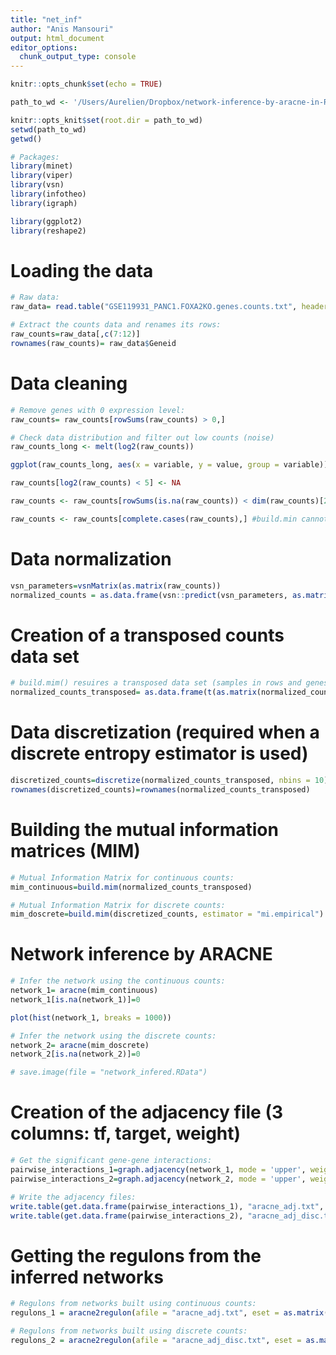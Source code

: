 ```yaml
---
title: "net_inf"
author: "Anis Mansouri"
output: html_document
editor_options: 
  chunk_output_type: console
---
```


```r
knitr::opts_chunk$set(echo = TRUE)

path_to_wd <- '/Users/Aurelien/Dropbox/network-inference-by-aracne-in-R/'

knitr::opts_knit$set(root.dir = path_to_wd)
setwd(path_to_wd)
getwd()
```

```r
# Packages:
library(minet)
library(viper)
library(vsn)
library(infotheo)
library(igraph)

library(ggplot2)
library(reshape2)
```

# Loading the data

```r
# Raw data:
raw_data= read.table("GSE119931_PANC1.FOXA2KO.genes.counts.txt", header = TRUE)

# Extract the counts data and renames its rows:
raw_counts=raw_data[,c(7:12)]
rownames(raw_counts)= raw_data$Geneid
```

# Data cleaning

```r
# Remove genes with 0 expression level:
raw_counts= raw_counts[rowSums(raw_counts) > 0,]
```

```r
# Check data distribution and filter out low counts (noise)
raw_counts_long <- melt(log2(raw_counts))

ggplot(raw_counts_long, aes(x = variable, y = value, group = variable)) + geom_violin() 

raw_counts[log2(raw_counts) < 5] <- NA

raw_counts <- raw_counts[rowSums(is.na(raw_counts)) < dim(raw_counts)[2],]

raw_counts <- raw_counts[complete.cases(raw_counts),] #build.min cannot handle NA values
```


# Data normalization

```r
vsn_parameters=vsnMatrix(as.matrix(raw_counts))
normalized_counts = as.data.frame(vsn::predict(vsn_parameters, as.matrix(raw_counts)))
```

# Creation of a transposed counts data set

```r
# build.mim() resuires a transposed data set (samples in rows and genes in columns):
normalized_counts_transposed= as.data.frame(t(as.matrix(normalized_counts)))
```

# Data discretization (required when a discrete entropy estimator is used)

```r
discretized_counts=discretize(normalized_counts_transposed, nbins = 10)
rownames(discretized_counts)=rownames(normalized_counts_transposed)
```

# Building the mutual information matrices (MIM)

```r
# Mutual Information Matrix for continuous counts:
mim_continuous=build.mim(normalized_counts_transposed)

# Mutual Information Matrix for discrete counts:
mim_doscrete=build.mim(discretized_counts, estimator = "mi.empirical")  
```

# Network inference by ARACNE

```r
# Infer the network using the continuous counts:
network_1= aracne(mim_continuous)
network_1[is.na(network_1)]=0

plot(hist(network_1, breaks = 1000))

# Infer the network using the discrete counts:
network_2= aracne(mim_doscrete)
network_2[is.na(network_2)]=0

# save.image(file = "network_infered.RData")
```

# Creation of the adjacency file (3 columns: tf, target, weight)

```r
# Get the significant gene-gene interactions:
pairwise_interactions_1=graph.adjacency(network_1, mode = 'upper', weighted = TRUE)
pairwise_interactions_2=graph.adjacency(network_2, mode = 'upper', weighted = TRUE)

# Write the adjacency files:
write.table(get.data.frame(pairwise_interactions_1), "aracne_adj.txt", sep = "\t", quote = FALSE, row.names = FALSE, col.names = FALSE)
write.table(get.data.frame(pairwise_interactions_2), "aracne_adj_disc.txt", sep = "\t", quote = FALSE, row.names = FALSE, col.names = FALSE)
```

# Getting the regulons from the inferred networks

```r
# Regulons from networks built using continuous counts:
regulons_1 = aracne2regulon(afile = "aracne_adj.txt", eset = as.matrix(normalized_counts), format = "3col", verbose = FALSE)

# Regulons from networks built using discrete counts:
regulons_2 = aracne2regulon(afile = "aracne_adj_disc.txt", eset = as.matrix(discretized_counts), format = "3col", verbose = FALSE)
```

